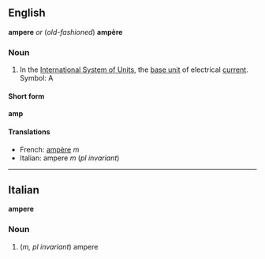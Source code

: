 ==English==
'''ampere''' ''or'' (''old-fashioned'') '''ampère'''

===Noun===

#In the [[International System of Units]], the [[base unit]] of electrical [[current]].  Symbol: A

====Short form====
'''amp'''

====Translations====

*French: [[ampère]] ''m''
*Italian: ampere ''m'' (''pl invariant'')

----

==Italian==
'''ampere'''

===Noun===

#(''m, pl invariant'') ampere